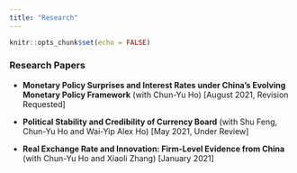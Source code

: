 ```yaml
---
title: "Research"
---
```


```r
knitr::opts_chunk$set(echo = FALSE)
```


### Research Papers
- **Monetary Policy Surprises and Interest Rates under China's Evolving Monetary Policy Framework** (with Chun-Yu Ho) [August 2021, Revision Requested]

- **Political Stability and Credibility of Currency Board** (with Shu Feng, Chun-Yu Ho and Wai-Yip Alex Ho) [May 2021, Under Review]

- **Real Exchange Rate and Innovation: Firm-Level Evidence from China** (with Chun-Yu Ho and Xiaoli Zhang) [January 2021]

